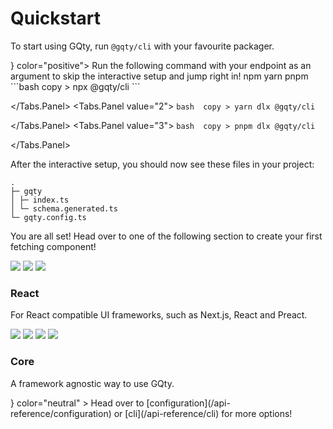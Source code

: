 
# Quickstart

To start using GQty, run `@gqty/cli` with your favourite packager.

<View paddingTop={5} paddingBottom={3}>
  <Alert title="Even Quicker Start!" icon={<CheckCircle />} color="positive">
    Run the following command with your endpoint as an argument to skip the
    interactive setup and jump right in!
  </Alert>
</View>

<Tabs>
  <View paddingBottom={3}>
    <Tabs.List>
      <Tabs.Item value="1">npm</Tabs.Item>
      <Tabs.Item value="2">yarn</Tabs.Item>
      <Tabs.Item value="3">pnpm</Tabs.Item>
    </Tabs.List>
  </View>
  <Tabs.Panel value="1">
    ```bash
    copy > npx @gqty/cli
    ```

  </Tabs.Panel>
  <Tabs.Panel value="2">
    ```bash 
    copy > yarn dlx @gqty/cli 
    ```

  </Tabs.Panel>
  <Tabs.Panel value="3">
    ```bash 
    copy > pnpm dlx @gqty/cli 
    ```

  </Tabs.Panel>
</Tabs>

After the interactive setup, you should now see these files in your project:

```
.
├─ gqty
│ ├─ index.ts
│ └─ schema.generated.ts
└─ gqty.config.ts

```

You are all set! Head over to one of the following section to create your first
fetching component!

<div className="mt-5 grid gap-4 grid-cols(1 lg:2) w-full">
  <Link
    className="inline-block rounded-lg border dark:border-gray-700 bg-gray(hover:(200 dark:800)) p-5"
    href="/guides/react/read"
  >
    <div className="flex gap-2 flex-row">
      <Image width={36} height={36} src="/logo/nextjs.svg" />
      <Image width={36} height={36} src="/logo/react.svg" />
      <Image width={36} height={36} src="/logo/preact.svg" />
    </div>
    <h3 className="mt-2 text-lg font-bold">React</h3>
    <p>
      For React compatible UI frameworks, such as Next.js, React and Preact.
    </p>
  </Link>
  <Link
    className="inline-block rounded-lg border dark:border-gray-700 bg-gray(hover:(200 dark:800)) p-5"
    href="/guides/core/resolve"
  >
    <div className="flex gap-2 flex-row">
      <Image width={36} height={36} src="/logo/svelte.svg" />
      <Image width={36} height={36} src="/logo/astro.svg" />
      <Image width={36} height={36} src="/logo/solid.svg" />
      <Image width={36} height={36} src="/logo/vue.svg" />
    </div>
    <h3 className="mt-2 text-lg font-bold">Core</h3>
    <p>A framework agnostic way to use GQty.</p>
  </Link>
</div>

<View paddingTop={5}>
  <Alert
    title="Didn't get what you want?"
    icon={<AlertTriangle />}
    color="neutral"
  >
    Head over to [configuration](/api-reference/configuration) or
    [cli](/api-reference/cli) for more options!
  </Alert>
</View>
